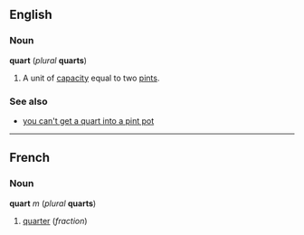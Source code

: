 ==English==
===Noun===
'''quart''' (''plural'' '''quarts''')

#A unit of [[capacity]] equal to two [[pint]]s.

===See also===
*[[you can't get a quart into a pint pot]] <!--this has variant forms which are given under this entry-->

----

==French==
===Noun===
'''quart''' ''m'' (''plural'' '''quarts''')

#[[quarter]] (''fraction'')